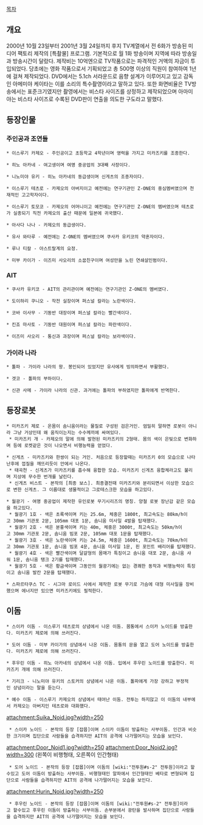 [[목차]]
== 개요 ==
2000년 10월 23일부터 2001년 3월 24일까지 후지 TV계열에서 전 6화가 방송된 미디어 팩토리 제작의 [특촬물] 프로그램. 기본적으로 월 1화 방송이며 지역에 따라 방송일과 방송시간이 달랐다. 제작비는 10억엔으로 TV작품으로는 파격적인 거액의 자금이 투입되었다. 당초에는 영화 작품으로서 기획되었고 총 500명 이상의 직원이 참여하여 1년에 걸쳐 제작되었다. DVD에서는 5.1ch 서라운드로 음향 설계가 이루어지고 있고 감독인 아메미야 케이타는 이를 소리의 특수촬영이라고 말하고 있다. 또한 화면비율은 TV방송에서는 표준크기였지만 촬영에서는 비스타 사이즈를 상정하고 제작되었으며 아마미야는 비스타 사이즈로 수록된 DVD판이 연출을 의도한 구도라고 말했다.

== 등장인물 ==
=== 주인공과 조연들 ===
 * 이스루기 카제오 - 주인공이고 초등학교 4학년이며 영력을 가지고 미카즈키를 조종한다. 

 * 히노 아카네 - 여고생이며 여명 중공업의 3대째 사장이다.

 * 니노미야 유키 - 히노 아카네의 동급생이며 신게츠의 조종자이다.

 * 이스루기 테츠로 - 카제오의 아버지이고 예전에는 연구기관인 Z-ONE의 중심멤버였으며 천재적인 고고학자이다. 

 * 이스루기 토모코 - 카제오의 어머니이고 예전에는 연구기관인 Z-ONE의 멤버였으며 테츠로가 실종되기 직전 카제오의 출산 때문에 일본에 귀국했다.

 * 아사다 나나 - 카제오의 동급생이다.

 * 유사 와타루 - 예전에는 Z-ONE의 멤버였으며 쿠사카 유키코의 약혼자이다.

 * 루나 티칼 - 아스트랄계의 요정.

 * 미부 카이가 - 이즈미 사오리의 소꿉친구이며 여성만을 노린 연쇄살인범이다. 

=== AIT ===
 * 쿠사카 유키코 - AIT의 관리관이며 예전에는 연구기관인 Z-ONE의 멤버였다.

 * 도이하리 쿠니오 - 작전 실장이며 퍼스널 칼라는 노란색이다.

 * 코바 이사무 - 기동반 대장이며 퍼스널 칼라는 빨간색이다.

 * 킨죠 마사토 - 기동반 대원이며 퍼스널 칼라는 파란색이다.

 * 이즈미 사오리 - 통신과 과장이며 퍼스널 칼라는 보라색이다.

=== 가이라 나라 ===
 * 톨파 - 가이라 나라의 왕. 봉인되어 있었지만 유사에게 빙의하면서 부활했다.

 * 겟코 - 톨파의 부하이다.

 * 신관 사메 - 가이라 나라의 신관. 과거에는 톨파의 부하였지만 톨파에게 반역한다.

== 등장로봇 ==
 * 미카즈키 제로 - 온몸이 솜니움이라는 물질로 구성된 검은거인. 엄밀히 말하면 로봇이 아니라 그냥 거상인데 왜 움직이는지는 수수께끼에 싸여있다.
  * 미카즈키 개 - 카제오의 말에 의해 발현된 미카즈키의 2형태. 몸의 색이 은빛으로 변화하며 등에 로켓같은 것이 나오면서 비행능력을 얻었다. 

 * 신게츠 - 미카즈키와 한쌍이 되는 거인. 처음으로 등장할때는 미카즈키 0의 모습으로 나타난후에 껍질을 깨뜨리듯이 안에서 나온다.
  * 태곡천 - 신게츠가 미카즈키를 흡수해 융합한 모습. 미카즈키 신게츠 융합체라고도 불리며 지상에 무수한 번개를 날린다.
  * 신게츠 비스트 - 본작의 [최종 보스]. 최종결전때 미카즈키와 분리되면서 이상한 모습으로 변한 신게츠. 그 이름대로 생물적이고 그로테스크한 모습을 하고있다.

 * 월광기 - 여명 중공업이 제작한 유인로봇 무기시리즈의 명칭. 양철 로봇 장난감 같은 모습을 하고있다. 
  * 월광기 1호 - 색은 초록색이며 키는 25.6m, 체중은 1800t, 최고속도는 80km/h이고 30mm 기관포 2문, 105mm 대포 1문, 솜니움 미사일 4발을 탑재했다.
  * 월광기 2호 - 색은 분홍색이며 키는 40m, 체중은 3000t, 최고속도는 50km/h이고 30mm 기관포 2문, 솜니움 빔포 2문, 105mm 대포 1문을 탑재했다.
  * 월광기 3호 - 색은 노란색이며 키는 24.5m, 체중은 1600t, 최고속도는 70km/h이고 30mm 기관포 1문, 솜니움 빔포 4문, 솜니움 미사일 1문, 핀 포인트 배리어를 탑재했다.
  * 월광기 4호 - 색은 빨간색이며 달걀형의 몸매가 특징이고 솜니움 대포 2문, 솜니움 샤워 1문, 솜니움 탱크 2기를 탑재했다.
  * 월광기 5호 - 색은 황금색이며 그동안의 월광기에는 없는 경쾌한 동작과 비행능력이 특징이고 솜니움 발칸 2문을 탑재했다.

 * 스파르타쿠스 TC - 시그마 로이드 사에서 제작한 로봇 무기로 가슴에 대형 미사일을 장비했으며 에너지만 있으면 미카즈키에도 필적한다.

== 이돔 ==
 * 스이카 이돔 - 이스루기 테츠로의 상념에서 나온 이돔. 몸통에서 스이카 노이드를 방출한다. 미카즈키 제로에 의해 쓰러진다. 

 * 도어 이돔 - 미부 카이가의 상념에서 나온 이돔. 몸통의 문을 열고 도어 노이드를 방출한다. 미카즈키 제로에 의해 쓰러진다.  

 * 후우린 이돔 - 히노 아카네의 상념에서 나온 이돔. 입에서 후우린 노이드를 방출한다. 미카즈키 개에 의해 쓰러진다. 

 * 기리크 - 니노미야 유키의 스토커의 상념에서 나온 이돔. 톨파에게 가장 강하고 부정적인 상념이라는 말을 듣는다. 

 * 예수 이돔 - 이스루기 카제오의 상념에서 태어난 이돔. 전투는 하지않고 이 이돔의 내부에서 카제오는 아버지인 테츠로와 대화했다.

attachment:Suika_Noid.jpg?width=250
  * 스이카 노이드 - 본작의 등장 [잡몹]이며 스이카 이돔이 방출하는 사부이돔. 인간과 비슷한 크기이며 집단으로 사람들을 습격하지만 AIT의 공격에 나가떨어지는 모습을 보인다.

attachment:Door_Noid1.jpg?width=250 attachment:Door_Noid2.jpg?width=300
(왼쪽이 비행형태, 오른쪽이 인간형태)
  * 도어 노이드 - 본작의 등장 [잡몹]이며 이돔의 [wiki:"전투원#s-2" 전투원]이라고 할수있고 도어 이돔이 방출하는 사부이돔. 비행형태인 알파에서 인간형태인 베타로 변형되며 집단으로 사람들을 습격하지만 AIT의 공격에 나가떨어지는 모습을 보인다.

attachment:Hurin_Noid.jpg?width=250
  * 후우린 노이드 - 본작의 등장 [잡몹]이며 이돔의 [wiki:"전투원#s-2" 전투원]이라고 할수있고 후우린 이돔이 방출하는 사부이돔. 손부분에서 광탄을 발사하며 집단으로 사람들을 습격하지만 AIT의 공격에 나가떨어지는 모습을 보인다.
